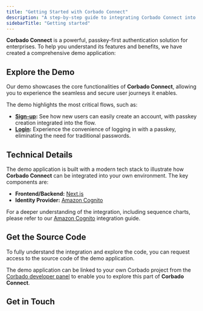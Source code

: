 ```yaml
---
title: "Getting Started with Corbado Connect"
description: "A step-by-step guide to integrating Corbado Connect into your application for a seamless and secure passkey authentication experience for your users."
sidebarTitle: "Getting started"
---
```



**Corbado Connect** is a powerful, passkey-first authentication solution for enterprises. To help you understand its features and benefits, we have created a comprehensive demo application:

<Card href="https://cognito.cloud.corbado-demo.com">
<Blogpost title="Open demo application" />
</Card>

## Explore the Demo

Our demo showcases the core functionalities of **Corbado Connect**, allowing you to experience the seamless and secure user journeys it enables.

The demo highlights the most critical flows, such as:

-   **[Sign-up](/corbado-connect/flows/user-sign-up):** See how new users can easily create an account, with passkey creation integrated into the flow.
-   **[Login](/corbado-connect/flows/user-login):** Experience the convenience of logging in with a passkey, eliminating the need for traditional passwords.

## Technical Details

The demo application is built with a modern tech stack to illustrate how **Corbado Connect** can be integrated into your own environment. The key components are:

-   **Frontend/Backend:** [Next.js](https://nextjs.org/)
-   **Identity Provider:** [Amazon Cognito](https://aws.amazon.com/cognito/)

For a deeper understanding of the integration, including sequence charts, please refer to our [Amazon Cognito](/corbado-connect/integration/cognito) integration guide.

## Get the Source Code

To fully understand the integration and explore the code, you can request access to the source code of the demo application. 

The demo application can be linked to your own Corbado project from the [Corbado developer panel](https://app.corbado.com) to enable you to explore this part of **Corbado Connect**.

## Get in Touch

<GetInTouch />